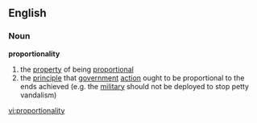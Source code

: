 ==English==

===Noun===
'''proportionality'''

#the [[property]] of being [[proportional]]
#the [[principle]] that [[government]] [[action]] ought to be proportional to the ends achieved (e.g. the [[military]] should not be deployed to stop petty vandalism)

[[vi:proportionality]]
